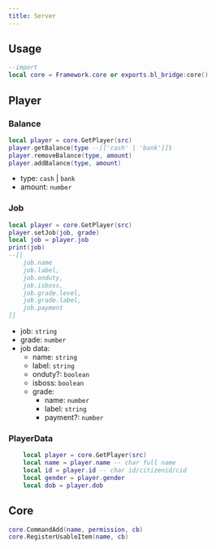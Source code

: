 ```yaml
---
title: Server
---
```


## Usage
```lua
--import
local core = Framework.core or exports.bl_bridge:core()
```

## Player
### Balance
```lua
local player = core.GetPlayer(src)
player.getBalance(type --[['cash' | 'bank']])
player.removeBalance(type, amount)
player.addBalance(type, amount)
```
- type: `cash` | `bank`
- amount: `number`

### Job
```lua
local player = core.GetPlayer(src)
player.setJob(job, grade)
local job = player.job 
print(job)
--[[
    job.name
    job.label, 
    job.onduty, 
    job.isboss, 
    job.grade.level,
    job.grade.label,
    job.payment
]]
```
- job: `string`
- grade: `number`
- job data: 
    - name: `string`
    - label: `string`
    - onduty?: `boolean`
    - isboss: `boolean`
    - grade:
        - name: `number`
        - label: `string`
        - payment?: `number`

### PlayerData
```lua
    local player = core.GetPlayer(src)
    local name = player.name -- char full name
    local id = player.id -- char id/citizenid/cid
    local gender = player.gender
    local dob = player.dob
```
## Core
```lua
core.CommandAdd(name, permission, cb)
core.RegisterUsableItem(name, cb)
```